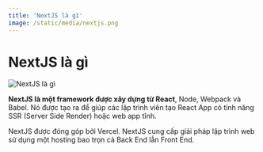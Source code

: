 ```yaml
---
title: 'NextJS là gì'
image: /static/media/nextjs.png
---
```


# NextJS là gì

![NextJS là gì](/static/media/nextjs.png)

**NextJS là một framework được xây dựng từ React**, Node, Webpack và Babel. Nó được tạo ra để giúp các lập trình viên tạo React App có tính năng SSR (Server Side Render) hoặc web app tĩnh.

NextJS được đóng góp bởi Vercel. NextJS cung cấp giải pháp lập trình web sử dụng một hosting bao trọn cả Back End lẫn Front End.
